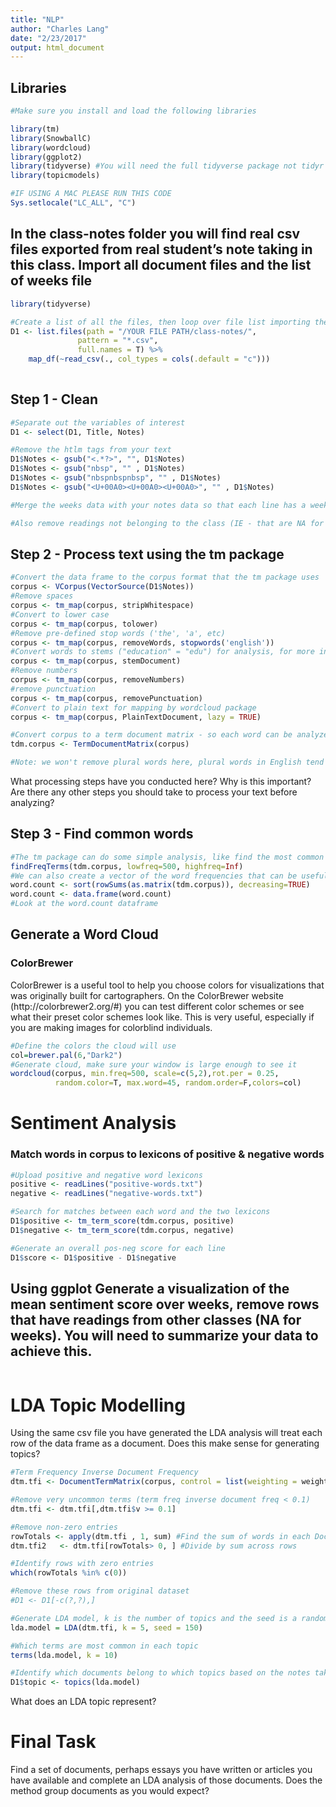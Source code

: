 ```yaml
---
title: "NLP"
author: "Charles Lang"
date: "2/23/2017"
output: html_document
---
```


## Libraries
```r
#Make sure you install and load the following libraries

library(tm)
library(SnowballC)
library(wordcloud)
library(ggplot2)
library(tidyverse) #You will need the full tidyverse package not tidyr and dyplr separately
library(topicmodels)

#IF USING A MAC PLEASE RUN THIS CODE
Sys.setlocale("LC_ALL", "C")
```

## In the class-notes folder you will find real csv files exported from real student's note taking in this class. Import all document files and the list of weeks file
```r
library(tidyverse)

#Create a list of all the files, then loop over file list importing them and binding them together
D1 <- list.files(path = "/YOUR FILE PATH/class-notes/",
               pattern = "*.csv", 
               full.names = T) %>% 
    map_df(~read_csv(., col_types = cols(.default = "c"))) 
  
```

## Step 1 - Clean
```r
#Separate out the variables of interest
D1 <- select(D1, Title, Notes)

#Remove the htlm tags from your text
D1$Notes <- gsub("<.*?>", "", D1$Notes)
D1$Notes <- gsub("nbsp", "" , D1$Notes)
D1$Notes <- gsub("nbspnbspnbsp", "" , D1$Notes)
D1$Notes <- gsub("<U+00A0><U+00A0><U+00A0>", "" , D1$Notes)

#Merge the weeks data with your notes data so that each line has a week attributed to it 

#Also remove readings not belonging to the class (IE - that are NA for week)

```

## Step 2 - Process text using the tm package
```r
#Convert the data frame to the corpus format that the tm package uses
corpus <- VCorpus(VectorSource(D1$Notes))
#Remove spaces
corpus <- tm_map(corpus, stripWhitespace)
#Convert to lower case
corpus <- tm_map(corpus, tolower)
#Remove pre-defined stop words ('the', 'a', etc)
corpus <- tm_map(corpus, removeWords, stopwords('english'))
#Convert words to stems ("education" = "edu") for analysis, for more info see  http://tartarus.org/~martin/PorterStemmer/
corpus <- tm_map(corpus, stemDocument)
#Remove numbers
corpus <- tm_map(corpus, removeNumbers)
#remove punctuation
corpus <- tm_map(corpus, removePunctuation)
#Convert to plain text for mapping by wordcloud package
corpus <- tm_map(corpus, PlainTextDocument, lazy = TRUE)

#Convert corpus to a term document matrix - so each word can be analyzed individuallly
tdm.corpus <- TermDocumentMatrix(corpus)

#Note: we won't remove plural words here, plural words in English tend to be highly irregular and difficult to extract reliably
```

What processing steps have you conducted here? Why is this important? Are there any other steps you should take to process your text before analyzing?

## Step 3 - Find common words
```r
#The tm package can do some simple analysis, like find the most common words
findFreqTerms(tdm.corpus, lowfreq=500, highfreq=Inf)
#We can also create a vector of the word frequencies that can be useful to see common and uncommon words
word.count <- sort(rowSums(as.matrix(tdm.corpus)), decreasing=TRUE)
word.count <- data.frame(word.count)
#Look at the word.count dataframe
```

## Generate a Word Cloud

### ColorBrewer
ColorBrewer is a useful tool to help you choose colors for visualizations that was originally built for cartographers. On the ColorBrewer website (http://colorbrewer2.org/#) you can test different color schemes or see what their preset color schemes look like. This is very useful, especially if you are making images for colorblind individuals. 
```r
#Define the colors the cloud will use
col=brewer.pal(6,"Dark2")
#Generate cloud, make sure your window is large enough to see it
wordcloud(corpus, min.freq=500, scale=c(5,2),rot.per = 0.25,
          random.color=T, max.word=45, random.order=F,colors=col)
```

# Sentiment Analysis

### Match words in corpus to lexicons of positive & negative words
```r
#Upload positive and negative word lexicons
positive <- readLines("positive-words.txt")
negative <- readLines("negative-words.txt")

#Search for matches between each word and the two lexicons
D1$positive <- tm_term_score(tdm.corpus, positive)
D1$negative <- tm_term_score(tdm.corpus, negative)

#Generate an overall pos-neg score for each line
D1$score <- D1$positive - D1$negative

```

## Using ggplot Generate a visualization of the mean sentiment score over weeks, remove rows that have readings from other classes (NA for weeks). You will need to summarize your data to achieve this.
```r

```

# LDA Topic Modelling

Using the same csv file you have generated the LDA analysis will treat each row of the data frame as a document. Does this make sense for generating topics?

```r
#Term Frequency Inverse Document Frequency
dtm.tfi <- DocumentTermMatrix(corpus, control = list(weighting = weightTf))

#Remove very uncommon terms (term freq inverse document freq < 0.1)
dtm.tfi <- dtm.tfi[,dtm.tfi$v >= 0.1]

#Remove non-zero entries
rowTotals <- apply(dtm.tfi , 1, sum) #Find the sum of words in each Document
dtm.tfi2   <- dtm.tfi[rowTotals> 0, ] #Divide by sum across rows

#Identify rows with zero entries
which(rowTotals %in% c(0))

#Remove these rows from original dataset
#D1 <- D1[-c(?,?),]

#Generate LDA model, k is the number of topics and the seed is a random number to start the process
lda.model = LDA(dtm.tfi, k = 5, seed = 150)

#Which terms are most common in each topic
terms(lda.model, k = 10) 

#Identify which documents belong to which topics based on the notes taken by the student
D1$topic <- topics(lda.model)

```

What does an LDA topic represent? 

# Final Task 

Find a set of documents, perhaps essays you have written or articles you have available and complete an LDA analysis of those documents. Does the method group documents as you would expect?

